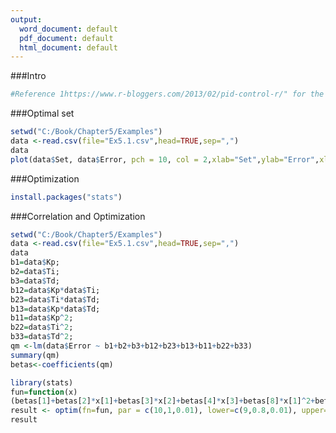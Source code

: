 ---
output:
  word_document: default
  pdf_document: default
  html_document: default
---
###Intro
```{r, echo = TRUE}
#Reference 1https://www.r-bloggers.com/2013/02/pid-control-r/" for the PID design 
```



###Optimal set
```{r, echo = TRUE}
setwd("C:/Book/Chapter5/Examples")
data <-read.csv(file="Ex5.1.csv",head=TRUE,sep=",")
data
plot(data$Set, data$Error, pch = 10, col = 2,xlab="Set",ylab="Error",xlim=c(1,12),ylim=c(9.4,10)) 
```

###Optimization
```{r, echo = TRUE}
install.packages("stats")
```

###Correlation and Optimization
```{r, echo = TRUE}
setwd("C:/Book/Chapter5/Examples")
data <-read.csv(file="Ex5.1.csv",head=TRUE,sep=",")
data
b1=data$Kp;
b2=data$Ti;
b3=data$Td;
b12=data$Kp*data$Ti;
b23=data$Ti*data$Td;
b13=data$Kp*data$Td;
b11=data$Kp^2;
b22=data$Ti^2;
b33=data$Td^2;
qm <-lm(data$Error ~ b1+b2+b3+b12+b23+b13+b11+b22+b33)
summary(qm)
betas<-coefficients(qm)

library(stats)
fun=function(x)
(betas[1]+betas[2]*x[1]+betas[3]*x[2]+betas[4]*x[3]+betas[8]*x[1]^2+betas[9]*x[2]^2+betas[9]*x[3]^2) 
result <- optim(fn=fun, par = c(10,1,0.01), lower=c(9,0.8,0.01), upper=c(10,1.2,0.03), method="L-BFGS-B")
result
```
